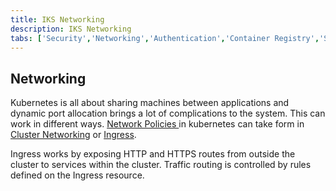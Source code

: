 ```yaml
---
title: IKS Networking
description: IKS Networking
tabs: ['Security','Networking','Authentication','Container Registry','Storage']
---
```


## Networking

Kubernetes is all about sharing machines between applications and dynamic port allocation brings a lot of complications to the system. This can work in different ways. [Network Policies
](https://cloud.ibm.com/docs/containers?topic=containers-network_policies) in kubernetes can take form in [Cluster Networking](https://cloud.ibm.com/docs/containers?topic=containers-plan_clusters) or [Ingress](https://cloud.ibm.com/docs/containers?topic=containers-ingress).

Ingress works by exposing HTTP and HTTPS routes from outside the cluster to services within the cluster. Traffic routing is controlled by rules defined on the Ingress resource.

